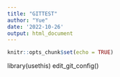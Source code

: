 ```yaml
---
title: "GITTEST"
author: "Yue"
date: '2022-10-26'
output: html_document
---
```


```r
knitr::opts_chunk$set(echo = TRUE)
```

library(usethis)
edit_git_config()


